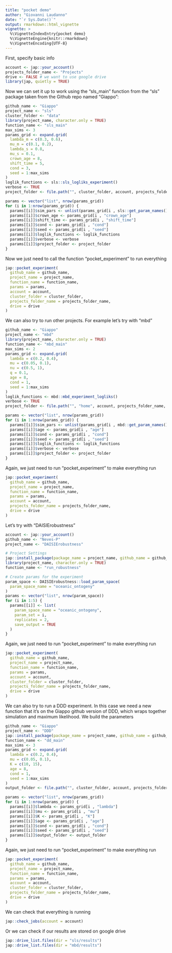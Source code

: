 ```yaml
---
title: "pocket demo"
author: "Giovanni Laudanno"
date: "`r Sys.Date()`"
output: rmarkdown::html_vignette
vignette: >
  %\VignetteIndexEntry{pocket demo}
  %\VignetteEngine{knitr::rmarkdown}
  %\VignetteEncoding{UTF-8}
---
```


First, specify basic info

```r
account <- jap::your_account()
projects_folder_name <- "Projects"
drive <- FALSE # we want to use google drive
library(jap, quietly = TRUE)
```

Now we can set it up to work using the "sls_main" function from the "sls" package taken from the Github repo named "Giappo":

```r
github_name <- "Giappo"
project_name <- "sls"
cluster_folder <- "data"
library(project_name, character.only = TRUE)
function_name <- "sls_main"
max_sims <- 3
params_grid <- expand.grid(
  lambda_m = c(0.3, 0.6),
  mu_m = c(0.1, 0.2),
  lambda_s = 0.8,
  mu_s = 0.1,
  crown_age = 8,
  shift_time = 5,
  cond = 3,
  seed = 1:max_sims
)
loglik_functions <- sls::sls_logliks_experiment()
verbose <- TRUE
project_folder <- file.path("", cluster_folder, account, projects_folder_name, project_name)

params <- vector("list", nrow(params_grid))
for (i in 1:nrow(params_grid)) {
  params[[i]]$sim_pars <- unlist(params_grid[i , sls::get_param_names()])
  params[[i]]$crown_age <- params_grid[i , "crown_age"]
  params[[i]]$shift_time <- params_grid[i , "shift_time"]
  params[[i]]$cond <- params_grid[i , "cond"]
  params[[i]]$seed <- params_grid[i , "seed"]
  params[[i]]$loglik_functions <- loglik_functions
  params[[i]]$verbose <- verbose
  params[[i]]$project_folder <- project_folder
}
```

Now we just need to call the function "pocket_experiment" to run everything

```r
jap::pocket_experiment(
  github_name = github_name,
  project_name = project_name,
  function_name = function_name,
  params = params,
  account = account,
  cluster_folder = cluster_folder,
  projects_folder_name = projects_folder_name,
  drive = drive
)
```

We can also try to run other projects. For example let's try with "mbd"

```r
github_name <- "Giappo"
project_name <- "mbd"
library(project_name, character.only = TRUE)
function_name <- "mbd_main"
max_sims <- 2
params_grid <- expand.grid(
  lambda = c(0.2, 0.4),
  mu = c(0.05, 0.1),
  nu = c(0.5, 1),
  q = 0.1,
  age = 8,
  cond = 1,
  seed = 1:max_sims
)
loglik_functions <- mbd::mbd_experiment_logliks()
verbose <- TRUE
project_folder <- file.path("", "home", account, projects_folder_name, project_name)

params <- vector("list", nrow(params_grid))
for (i in 1:nrow(params_grid)) {
  params[[i]]$sim_pars <- unlist(params_grid[i , mbd::get_param_names()])
  params[[i]]$age <- params_grid[i , "age"]
  params[[i]]$cond <- params_grid[i , "cond"]
  params[[i]]$seed <- params_grid[i , "seed"]
  params[[i]]$loglik_functions <- loglik_functions
  params[[i]]$verbose <- verbose
  params[[i]]$project_folder <- project_folder
}
```

Again, we just need to run "pocket_experiment" to make everything run

```r
jap::pocket_experiment(
  github_name = github_name,
  project_name = project_name,
  function_name = function_name,
  params = params,
  account = account,
  projects_folder_name = projects_folder_name, 
  drive = drive
)
```

Let's try with "DAISIErobustness"

```r
account <- jap::your_account()
github_name <- "Neves-P"
project_name <- "DAISIErobustness"

# Project Settings
jap::install_package(package_name = project_name, github_name = github_name)
library(project_name, character.only = TRUE)
function_name <- "run_robustness"

# Create params for the experiment
param_space <- DAISIErobustness::load_param_space(
  param_space_name = "oceanic_ontogeny"
)
params <- vector("list", nrow(param_space))
for (i in 1:5) {
  params[[i]] <- list(
    param_space_name = "oceanic_ontogeny",
    param_set = i,
    replicates = 2,
    save_output = TRUE
  )
}
```

Again, we just need to run "pocket_experiment" to make everything run

```r
jap::pocket_experiment(
  github_name = github_name,
  project_name = project_name,
  function_name = function_name,
  params = params,
  account = account,
  cluster_folder = cluster_folder,
  projects_folder_name = projects_folder_name,
  drive = drive
)
```

We can also try to run a DDD experiment. In this case we need a new function that it's on the Giappo github version of DDD, which wraps together simulation and maximum likelihood.
We build the parameters

```r
github_name <- "Giappo"
project_name <- "DDD"
jap::install_package(package_name = project_name, github_name = github_name)
function_name <- "dd_main"
max_sims <- 3
params_grid <- expand.grid(
  lambda = c(0.2, 0.4),
  mu = c(0.05, 0.1),
  K = c(10, 15),
  age = 8,
  cond = 1,
  seed = 1:max_sims
)
output_folder <- file.path("", cluster_folder, account, projects_folder_name, project_name, "results")

params <- vector("list", nrow(params_grid))
for (i in 1:nrow(params_grid)) {
  params[[i]]$lambda <- params_grid[i , "lambda"]
  params[[i]]$mu <- params_grid[i , "mu"]
  params[[i]]$K <- params_grid[i , "K"]
  params[[i]]$age <- params_grid[i , "age"]
  params[[i]]$cond <- params_grid[i , "cond"]
  params[[i]]$seed <- params_grid[i , "seed"]
  params[[i]]$output_folder <- output_folder
}
```

Again, we just need to run "pocket_experiment" to make everything run

```r
jap::pocket_experiment(
  github_name = github_name,
  project_name = project_name,
  function_name = function_name,
  params = params,
  account = account,
  cluster_folder = cluster_folder,
  projects_folder_name = projects_folder_name, 
  drive = drive
)
```

We can check that everything is running

```r
jap::check_jobs(account = account)
```

Or we can check if our results are stored on google drive

```r
jap::drive_list.files(dir = "sls/results")
jap::drive_list.files(dir = "mbd/results")
```
